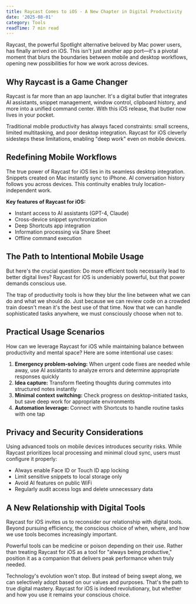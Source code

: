 ```yaml
---
title: Raycast Comes to iOS - A New Chapter in Digital Productivity
date: '2025-08-01'
category: Tools
readTime: 7 min read
---
```


Raycast, the powerful Spotlight alternative beloved by Mac power users, has finally arrived on iOS. This isn't just another app port—it's a pivotal moment that blurs the boundaries between mobile and desktop workflows, opening new possibilities for how we work across devices.

## Why Raycast is a Game Changer

Raycast is far more than an app launcher. It's a digital butler that integrates AI assistants, snippet management, window control, clipboard history, and more into a unified command center. With this iOS release, that butler now lives in your pocket.

Traditional mobile productivity has always faced constraints: small screens, limited multitasking, and poor desktop integration. Raycast for iOS cleverly sidesteps these limitations, enabling "deep work" even on mobile devices.

## Redefining Mobile Workflows

The true power of Raycast for iOS lies in its seamless desktop integration. Snippets created on Mac instantly sync to iPhone. AI conversation history follows you across devices. This continuity enables truly location-independent work.

**Key features of Raycast for iOS:**

- Instant access to AI assistants (GPT-4, Claude)
- Cross-device snippet synchronization
- Deep Shortcuts app integration
- Information processing via Share Sheet
- Offline command execution

## The Path to Intentional Mobile Usage

But here's the crucial question: Do more efficient tools necessarily lead to better digital lives? Raycast for iOS is undeniably powerful, but that power demands conscious use.

The trap of productivity tools is how they blur the line between what we can do and what we should do. Just because we can review code on a crowded train doesn't mean it's the best use of that time. Now that we can handle sophisticated tasks anywhere, we must consciously choose when not to.

## Practical Usage Scenarios

How can we leverage Raycast for iOS while maintaining balance between productivity and mental space? Here are some intentional use cases:

1. **Emergency problem-solving:** When urgent code fixes are needed while away, use AI assistants to analyze errors and determine appropriate responses quickly
2. **Idea capture:** Transform fleeting thoughts during commutes into structured notes instantly
3. **Minimal context switching:** Check progress on desktop-initiated tasks, but save deep work for appropriate environments
4. **Automation leverage:** Connect with Shortcuts to handle routine tasks with one tap

## Privacy and Security Considerations

Using advanced tools on mobile devices introduces security risks. While Raycast prioritizes local processing and minimal cloud sync, users must configure it properly:

- Always enable Face ID or Touch ID app locking
- Limit sensitive snippets to local storage only
- Avoid AI features on public WiFi
- Regularly audit access logs and delete unnecessary data

## A New Relationship with Digital Tools

Raycast for iOS invites us to reconsider our relationship with digital tools. Beyond pursuing efficiency, the conscious choice of when, where, and how we use tools becomes increasingly important.

Powerful tools can be medicine or poison depending on their use. Rather than treating Raycast for iOS as a tool for "always being productive," position it as a companion that delivers peak performance when truly needed.

Technology's evolution won't stop. But instead of being swept along, we can selectively adopt based on our values and purposes. That's the path to true digital mastery. Raycast for iOS is indeed revolutionary, but whether and how you use it remains your conscious choice.